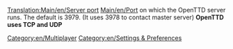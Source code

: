 [[Translation:Main/en/Server port]]
{{en/-}}
[[Main/en/Port]] on which the OpenTTD server runs. The default is 3979. (It uses 3978 to contact master server)
'''OpenTTD uses TCP and UDP'''
[[Category:en/Multiplayer]]
[[Category:en/Settings & Preferences]]
{{OpenTTD-Patch-Stub}}